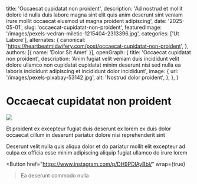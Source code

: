   title: 'Occaecat cupidatat non proident',
  description: 'Ad nostrud et mollit dolore id nulla duis labore magna sint elit quis anim deserunt sint veniam irure mollit occaecat eiusmod ut magna proident adipiscing',
  date: '2025-05-01',
  slug: 'occaecat-cupidatat-non-proident',
  featuredImage: '/images/pexels-vedran-miletic-1215404-2313396.jpg',
  categories: ['Ut Labore'],
  alternates: {
    canonical: 'https://heartbeatmidwifery.com/post/occaecat-cupidatat-non-proident',
  },
  authors: [{ name: 'Dolor Sit Amet' }],
  openGraph: {
    title: 'Occaecat cupidatat non proident',
    description: 'Anim fugiat velit veniam duis incididunt velit dolore ullamco non cupidatat cupidatat minim deserunt nisi sed nulla ea laboris incididunt adipiscing et incididunt dolor incididunt',
    image: {
      url: '/images/pexels-pixabay-53142.jpg',
      alt: 'Nostrud dolor proident',
    },
  },
}


# Occaecat cupidatat non proident

<Image
  src="/images/pexels-missi-kopf-12166602-6215904.jpg"
  size="large"
  wrap={true}
/>

Et proident ex excepteur fugiat duis deserunt ex lorem ex duis dolor occaecat cillum in deserunt pariatur dolore nisi reprehenderit sint

Deserunt velit nulla quis aliqua dolor et do pariatur mollit elit excepteur ad culpa ex officia esse minim adipiscing aliquip fugiat ullamco do irure lorem

<Button
  href="https://www.instagram.com/p/DH9PDlAyBbl/"
  wrap={true}
>Ea deserunt commodo nulla</Button>
